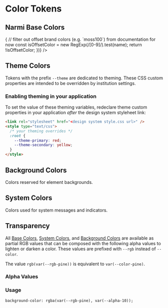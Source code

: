 
<Meta title="Design Tokens/Color" />

# Color Tokens

## Narmi Base Colors

<Story name="Base">
  <TokenTable
    previewType="color"
    rows={toTokenRows(color, "narmi").filter(({ name }) => {
      // filter out offset brand colors (e.g. `moss100`) from documentation for now
      const isOffsetColor = new RegExp(/[0-9]/).test(name);
      return !isOffsetColor;
    })}
  />
</Story>

## Theme Colors

Tokens with the prefix `--theme` are dedicated to theming. These CSS custom
properties are intended to be overridden by institution settings.

<Story name="Theme">
  <TokenTable previewType="color" rows={toTokenRows(color, "theme")} />
</Story>

### Enabling theming in your application

To set the value of these theming variables, redeclare theme custom properties
in your application _after_ the design system styleheet link:

```html
<link rel="stylesheet" href="<design system style.css url>" />
<style type="text/css">
  /* your theming overrides */
  :root {
    --theme-primary: red;
    --theme-secondary: yellow;
  }
</style>
```

## Background Colors

Colors reserved for element backgrounds.

<Story name="Background">
  <TokenTable previewType="color" rows={toTokenRows(color, "background")} />
</Story>

## System Colors

Colors used for system messages and indicators.

<Story name="System">
  <TokenTable previewType="color" rows={toTokenRows(color, "system")} />
</Story>

## Transparency

All [Base Colors](#narmi-base-colors), [System Colors](#system-colors),
and [Background Colors](#background-colors) are available as partial RGB values
that can be composed with the following alpha values to lighten or darken a color.
These values are prefixed with `--rgb` instead of `--color`.

The value `rgb(var(--rgb-pine))` is equivalent to `var(--color-pine)`.

### Alpha Values

<Story name="Transparency">
  <TokenTable rows={toTokenRows(color, "alpha")} />
</Story>

### Usage

```
background-color: rgba(var(--rgb-pine), var(--alpha-10));
```
